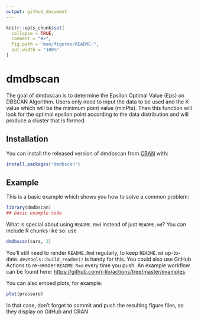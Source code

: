 ```yaml
---
output: github_document
---
```


<!-- README.md is generated from README.Rmd. Please edit that file -->

```r
knitr::opts_chunk$set(
  collapse = TRUE,
  comment = "#>",
  fig.path = "man/figures/README-",
  out.width = "100%"
)
```

# dmdbscan

<!-- badges: start -->
<!-- badges: end -->

The goal of dmdbscan is to determine the Epsilon Optimal Value (Eps) on DBSCAN Algorithm. Users only need to input the data to be used and the K value which will be the minimum point value (minPts). Then this function will look for the optimal epsilon point according to the data distribution and will produce a cluster that is formed.

## Installation

You can install the released version of dmdbscan from [CRAN](https://CRAN.R-project.org) with:

``` r
install.packages("dmdbscan")
```

## Example

This is a basic example which shows you how to solve a common problem:

```r
library(dmdbscan)
## basic example code
```

What is special about using `README.Rmd` instead of just `README.md`? You can include R chunks like so:
use
```r
dmdbscan(cars, 3)
```

You'll still need to render `README.Rmd` regularly, to keep `README.md` up-to-date. `devtools::build_readme()` is handy for this. You could also use GitHub Actions to re-render `README.Rmd` every time you push. An example workflow can be found here: <https://github.com/r-lib/actions/tree/master/examples>.

You can also embed plots, for example:

```r
plot(pressure)
```

In that case, don't forget to commit and push the resulting figure files, so they display on GitHub and CRAN.
